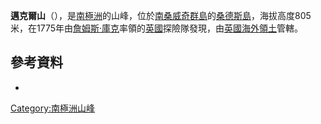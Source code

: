 {{coord|57|48|S|26|28|W|||display=title}}

'''邁克爾山'''（{{lang-en|Mount Michael}}），是[[南極洲|南極洲]]的山峰，位於[[南桑威奇群島|南桑威奇群島]]的[[桑德斯島|桑德斯島]]，海拔高度805米，在1775年由[[詹姆斯·庫克|詹姆斯·庫克]]率領的[[英國|英國]]探險隊發現，由[[英國海外領土|英國海外領土]]管轄。

==參考資料==
*{{usgs-gazetteer}}

{{Antarctica-geo-stub}}
[[Category:南極洲山峰|Category:南極洲山峰]]